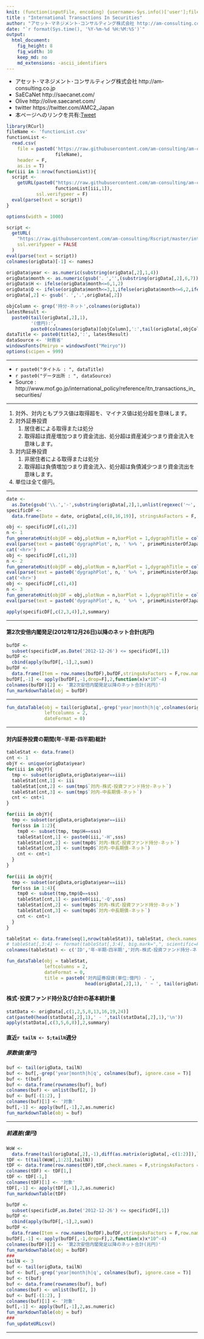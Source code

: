 ```yaml
---
knit: (function(inputFile, encoding) {username<-Sys.info()['user'];fileName<-'defaultPath.csv';pathToFile <-paste0('C:/Users/', username,'/Desktop/pathToCSV/');setwd(pathToFile);buf0<-read.csv(fileName,header = F,skip = 0,stringsAsFactor = F,check.names = F,fileEncoding = 'utf-8');timeStamp<-format(Sys.time(),'%Y%m%d%H%M%S');rmarkdown::render(inputFile, encoding = encoding, output_file = paste0('C:/Users/',username,buf0[2,1],'charts/','am-consulting.co.jp-internationalTransactionsInSecurities.html')) })
title : "International Transactions In Securities"
author: "アセット･マネジメント･コンサルティング株式会社 http://am-consulting.co.jp"
date: "`r format(Sys.time(), '%Y-%m-%d %H:%M:%S')`"
output: 
  html_document:
    fig_height: 8
    fig_width: 10
    keep_md: no
    md_extensions: -ascii_identifiers 
---
```

<link href="http://knowledgevault.saecanet.com/components/rmarkdown-html.css" rel="stylesheet">
<script src="http://knowledgevault.saecanet.com/components/JavascriptCode.js"></script>
<style>.main-container {max-width : 1000px;}</style>

- アセット･マネジメント･コンサルティング株式会社 http://am-consulting.co.jp
- SaECaNet http://saecanet.com/
- Olive http://olive.saecanet.com/
- twitter https://twitter.com/AMC2_Japan
- 本ページへのリンクを共有:<a href="https://twitter.com/share" class="twitter-share-button" data-via="AMC2_Japan" data-size="large">Tweet</a> <script>!function(d,s,id){var js,fjs=d.getElementsByTagName(s)[0],p=/^http:/.test(d.location)?'http':'https';if(!d.getElementById(id)){js=d.createElement(s);js.id=id;js.src=p+'://platform.twitter.com/widgets.js';fjs.parentNode.insertBefore(js,fjs);}}(document, 'script', 'twitter-wjs');</script>

```r
library(RCurl)
fileName <- 'functionList.csv'
functionList <-
  read.csv(
    file = paste0('https://raw.githubusercontent.com/am-consulting/am-consulting.github.io/master/csv/',
                  fileName),
    header = F,
    as.is = T)
for(iii in 1:nrow(functionList)){
  script <- 
    getURL(paste0("https://raw.githubusercontent.com/am-consulting/am-consulting.github.io/master/", 
                  functionList[iii,1]),
           ssl.verifypeer = F)
  eval(parse(text = script))
}
```

```r
options(width = 1000)
```

```r
script <-
  getURL(
    "https://raw.githubusercontent.com/am-consulting/Rscript/master/internationalTransactionsInSecurities.r",
    ssl.verifypeer = FALSE
  )
eval(parse(text = script))
colnames(origData)[-1] <- namesJ
```

```r
origData$year <- as.numeric(substring(origData[,2],1,4))
origData$month <- as.numeric(gsub('．','',(substring(origData[,2],6,7))))
origData$H <- ifelse(origData$month<=6,1,2)
origData$Q <- ifelse(origData$month<=3,1,ifelse(origData$month<=6,2,ifelse(origData$month<=9,3,4)))
origData[,2] <- gsub('．','.',origData[,2])
```

```r
objColumn <- grep('持分-ネット',colnames(origData))
latestResult <- 
  paste0(tail(origData[,2],1),
         '(億円):',
         paste0(colnames(origData)[objColumn],':',tail(origData[,objColumn],1),collapse = ','))
dataTitle <- paste0(titleJ,':', latestResult)
dataSource <- '財務省'
windowsFonts(Meiryo = windowsFont("Meiryo"))
options(scipen = 999)
```

***

- `r paste0("タイトル : ", dataTitle)`
- `r paste0("データ出所 : ", dataSource)`
- Source : http://www.mof.go.jp/international_policy/reference/itn_transactions_in_securities/

***

1. 対外、対内ともプラス値は取得超を、マイナス値は処分超を意味します。
1. 対外証券投資
	1. 居住者による取得または処分
	1. 取得超は資産増加つまり資金流出、処分超は資産減少つまり資金流入を意味します。
1. 対内証券投資
	1. 非居住者による取得または処分
	1. 取得超は負債増加つまり資金流入、処分超は負債減少つまり資金流出を意味します。
1. 単位は全て億円。	

***

```r
date <-
  as.Date(gsub('\\.','-',substring(origData[,2],1,unlist(regexec('～', origData[,2]))-1)))
specificDF <-
  data.frame(Date = date, origData[,c(8,16,19)], stringsAsFactors = F, check.names = F)
```

```r
obj <- specificDF[,c(1,2)]
n <- 1
fun_generateKnit(objDF = obj,plotNum = n,barPlot = 1,dygraphTitle = colnames(obj)[2],quantiles = 2)
eval(parse(text = paste0('dygraphPlot', n, ' %>% ', primeMinisterOfJapan_dygraph)))
cat('<hr>')
obj <- specificDF[,c(1,3)]
n <- 2
fun_generateKnit(objDF = obj,plotNum = n,barPlot = 1,dygraphTitle = colnames(obj)[2],quantiles = 2)
eval(parse(text = paste0('dygraphPlot', n, ' %>% ', primeMinisterOfJapan_dygraph)))
cat('<hr>')
obj <- specificDF[,c(1,4)]
n <- 3
fun_generateKnit(objDF = obj,plotNum = n,barPlot = 1,dygraphTitle = colnames(obj)[2],quantiles = 2)
eval(parse(text = paste0('dygraphPlot', n, ' %>% ', primeMinisterOfJapan_dygraph)))
```

```r
apply(specificDF[,c(2,3,4)],2,summary)
```

***
#### 第2次安倍内閣発足(2012年12月26日)以降のネット合計(兆円)

```r
bufDF <- 
  subset(specificDF,as.Date('2012-12-26') <= specificDF[,1])
bufDF <-
  cbind(apply(bufDF[,-1],2,sum))
bufDF <-
  data.frame(Item = row.names(bufDF),bufDF,stringsAsFactors = F,row.names = NULL)
bufDF[,-1] <- apply(bufDF[,-1,drop=F],2,function(x)x*10^-4)
colnames(bufDF)[2] <- '第2次安倍内閣発足以降のネット合計(兆円)'
fun_markdownTable(obj = bufDF)
```

***

```r
fun_dataTable(obj = tail(origData[,-grep('year|month|h|q',colnames(origData),ignore.case = T)],50),
              leftcolumns = 2,
              dateFormat = 0)
```

***
#### 対内証券投資の期間(年･半期･四半期)総計

```r
tableStat <- data.frame()
cnt <- 1
objY <- unique(origData$year)
for(iii in objY){
  tmp <- subset(origData,origData$year==iii) 
  tableStat[cnt,1] <- iii  
  tableStat[cnt,2] <- sum(tmp$`対内-株式･投資ファンド持分-ネット`)
  tableStat[cnt,3] <- sum(tmp$`対内-中長期債-ネット`)
  cnt <- cnt+1
}

for(iii in objY){
  tmp <- subset(origData,origData$year==iii)
  for(sss in 1:2){
    tmp0 <- subset(tmp, tmp$H==sss)
    tableStat[cnt,1] <- paste0(iii,'-H',sss)
    tableStat[cnt,2] <- sum(tmp0$`対内-株式･投資ファンド持分-ネット`)
    tableStat[cnt,3] <- sum(tmp0$`対内-中長期債-ネット`)
    cnt <- cnt+1
  }
}  
  
for(iii in objY){
  tmp <- subset(origData,origData$year==iii)
  for(sss in 1:4){
    tmp0 <- subset(tmp,tmp$Q==sss)
    tableStat[cnt,1] <- paste0(iii,'-Q',sss)
    tableStat[cnt,2] <- sum(tmp0$`対内-株式･投資ファンド持分-ネット`)
    tableStat[cnt,3] <- sum(tmp0$`対内-中長期債-ネット`)
    cnt <- cnt+1
  }
}

tableStat <- data.frame(seq(1,nrow(tableStat)), tableStat, check.names = F, stringsAsFactors = F)
# tableStat[,3:4] <- format(tableStat[,3:4], big.mark=",", scientific=F)
colnames(tableStat) <- c('ID','年･半期･四半期','対内-株式･投資ファンド持分-ネット','対内-中長期債-ネット')

fun_dataTable(obj = tableStat,
              leftcolumns = 2,
              dateFormat = 0,
              title = paste0('対内証券投資(単位:億円) - ', 
                             head(origData[,2],1), ' ~ ', tail(origData[,2],1)))
```

#### 株式･投資ファンド持分及び合計の基本統計量

```r
statData <- origData[,c(1,2,5,8,13,16,19,24)]
cat(paste0(head(statData[,2],1),' - ',tail(statData[,2],1),'\n'))
apply(statData[,c(3,5,6,8)],2,summary)
```


#### 直近`r tailN <- 5;tailN`週分
##### 原数値(億円)

```r
buf <- tail(origData, tailN)
buf <- buf[,-grep('year|month|h|q', colnames(buf), ignore.case = T)]
buf <- t(buf)
buf <- data.frame(rownames(buf), buf)
colnames(buf) <- unlist(buf[2, ])
buf <- buf[-(1:2), ]
colnames(buf)[1] <- '対象'
buf[,-1] <- apply(buf[,-1],2,as.numeric)
fun_markdownTable(obj = buf)
```

***
##### 前週差(億円)

```r
WoW <- 
  data.frame(tail(origData[,2],-1),diff(as.matrix(origData[,-c(1:2)]),lag = 1),check.names = F,stringsAsFactors = F)
tDF <- t(tail(WoW[,1:23],tailN))
tDF <- data.frame(row.names(tDF),tDF,check.names = F,stringsAsFactors = F,row.names = NULL)
colnames(tDF) <- tDF[1,]
tDF <- tDF[-1,]
colnames(tDF)[1] <- '対象'
tDF[,-1] <- apply(tDF[,-1],2,as.numeric)
fun_markdownTable(tDF)
```

```r
bufDF <- 
  subset(specificDF,as.Date('2012-12-26') <= specificDF[,1])
bufDF <-
  cbind(apply(bufDF[,-1],2,sum))
bufDF <-
  data.frame(Item = row.names(bufDF),bufDF,stringsAsFactors = F,row.names = NULL)
bufDF[,-1] <- apply(bufDF[,-1,drop=F],2,function(x)x*10^-4)
colnames(bufDF)[2] <- '第2次安倍内閣発足以降のネット合計(兆円)'
fun_markdownTable(obj = bufDF)
###
tailN <- 3
buf <- tail(origData, tailN)
buf <- buf[,-grep('year|month|h|q', colnames(buf), ignore.case = T)]
buf <- t(buf)
buf <- data.frame(rownames(buf), buf)
colnames(buf) <- unlist(buf[2, ])
buf <- buf[-(1:2), ]
colnames(buf)[1] <- '対象'
buf[,-1] <- apply(buf[,-1],2,as.numeric)
fun_markdownTable(obj = buf)
###
fun_updateURLcsv()
```

***
<script>MakeNegative()</script>
<script>
  (function(i,s,o,g,r,a,m){i['GoogleAnalyticsObject']=r;i[r]=i[r]||function(){
  (i[r].q=i[r].q||[]).push(arguments)},i[r].l=1*new Date();a=s.createElement(o),
  m=s.getElementsByTagName(o)[0];a.async=1;a.src=g;m.parentNode.insertBefore(a,m)
  })(window,document,'script','https://www.google-analytics.com/analytics.js','ga');

  ga('create', 'UA-3077339-5', 'auto');
  ga('send', 'pageview');

</script>

<!--

--- 
tags : [財務省,証券売買契約] 
published : true
---
# 対外及び対内証券売買契約等の状況(週次・指定報告機関ベース):2017.4.2～4.8(億円):対外-株式･投資ファンド持分-ネット:829,対内-株式･投資ファンド持分-ネット:4410
## 統計データ概要

***

#### 第2次安倍内閣発足(2012年12月26日)以降のネット合計(兆円)



|                              Item| 第2次安倍内閣発足以降のネット合計(兆円)|
|---------------------------------:|---------------------------------------:|
|              対外-中長期債-ネット|                                 26.0443|
| 対内-株式･投資ファンド持分-ネット|                                 11.4873|
|              対内-中長期債-ネット|                                 18.3284|



***

#### 原数値(単位:億円)


|                              対象| 2017.3.19～3.25| 2017.3.26～4.1| 2017.4.2～4.8|
|---------------------------------:|---------------:|--------------:|-------------:|
|   対外-株式･投資ファンド持分-取得|          10,334|         15,264|        11,356|
|   対外-株式･投資ファンド持分-処分|          13,274|         11,910|        10,528|
| 対外-株式･投資ファンド持分-ネット|          -2,940|          3,354|           829|
|                対外-中長期債-取得|          69,545|         79,469|        81,184|
|                対外-中長期債-処分|          71,013|         68,471|       102,952|
|              対外-中長期債-ネット|          -1,468|         10,998|       -21,768|
|                  対外-小計-ネット|          -4,408|         14,352|       -20,939|
|                  対外-短期債-取得|           7,626|         11,908|         9,750|
|                  対外-短期債-処分|           7,815|         11,992|         8,559|
|                対外-短期債-ネット|            -188|            -84|         1,191|
|                  対外-合計-ネット|          -4,596|         14,268|       -19,748|
|   対内-株式･投資ファンド持分-取得|          77,419|        100,832|       121,668|
|   対内-株式･投資ファンド持分-処分|          84,962|         94,988|       117,258|
| 対内-株式･投資ファンド持分-ネット|          -7,543|          5,845|         4,410|
|                対内-中長期債-取得|          11,287|         18,000|        21,136|
|                対内-中長期債-処分|          30,524|          9,100|        15,268|
|              対内-中長期債-ネット|         -19,237|          8,900|         5,868|
|                  対内-小計-ネット|         -26,780|         14,745|        10,278|
|                  対内-短期債-取得|          34,692|         12,124|        64,583|
|                  対内-短期債-処分|          50,098|         42,283|        45,279|
|                対内-短期債-ネット|         -15,407|        -30,159|        19,303|
|                  対内-合計-ネット|         -42,186|        -15,415|        29,581|




***
	
## データテーブル･チャート
Link - [データテーブル･チャート](http://knowledgevault.saecanet.com/charts/am-consulting.co.jp-internationalTransactionsInSecurities.html)
<iframe src="http://knowledgevault.saecanet.com/charts/am-consulting.co.jp-internationalTransactionsInSecurities.html" width="100%" height="800px"></iframe>

-->
